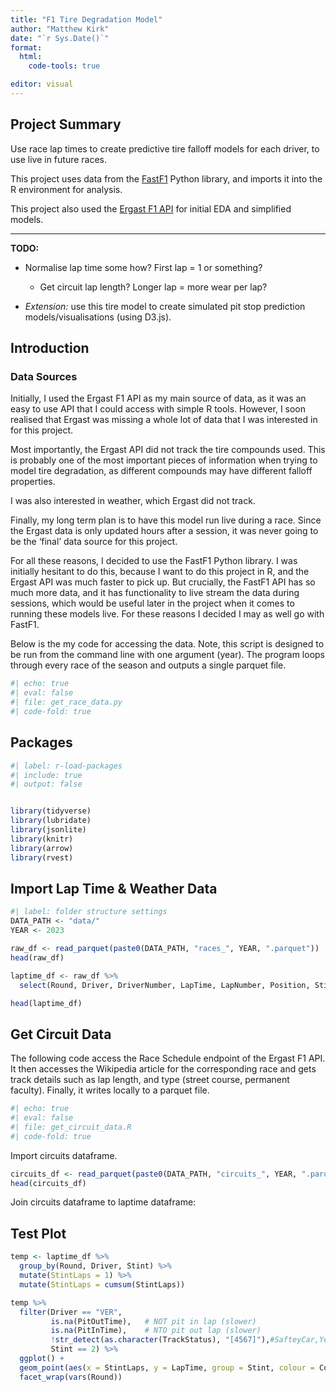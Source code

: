 ```yaml
---
title: "F1 Tire Degradation Model"
author: "Matthew Kirk"
date: "`r Sys.Date()`"
format:
  html:
    code-tools: true

editor: visual
---
```


## Project Summary

Use race lap times to create predictive tire falloff models for each driver, to use live in future races.

This project uses data from the [FastF1](https://docs.fastf1.dev/examples/index.html) Python library, and imports it into the R environment for analysis.

This project also used the [Ergast F1 API](http://ergast.com/mrd/) for initial EDA and simplified models.

------------------------------------------------------------------------

**TODO:**

-   Normalise lap time some how? First lap = 1 or something?

    -   Get circuit lap length? Longer lap = more wear per lap?

-   *Extension:* use this tire model to create simulated pit stop prediction models/visualisations (using D3.js).

## Introduction

### Data Sources

Initially, I used the Ergast F1 API as my main source of data, as it was an easy to use API that I could access with simple R tools. However, I soon realised that Ergast was missing a whole lot of data that I was interested in for this project.

Most importantly, the Ergast API did not track the tire compounds used. This is probably one of the most important pieces of information when trying to model tire degradation, as different compounds may have different falloff properties.

I was also interested in weather, which Ergast did not track.

Finally, my long term plan is to have this model run live during a race. Since the Ergast data is only updated hours after a session, it was never going to be the 'final' data source for this project.

For all these reasons, I decided to use the FastF1 Python library. I was initially hesitant to do this, because I want to do this project in R, and the Ergast API was much faster to pick up. But crucially, the FastF1 API has so much more data, and it has functionality to live stream the data during sessions, which would be useful later in the project when it comes to running these models live. For these reasons I decided I may as well go with FastF1.

Below is the my code for accessing the data. Note, this script is designed to be run from the command line with one argument (year). The program loops through every race of the season and outputs a single parquet file.

```python
#| echo: true
#| eval: false
#| file: get_race_data.py
#| code-fold: true
```

## Packages

```r
#| label: r-load-packages
#| include: true
#| output: false


library(tidyverse)
library(lubridate)
library(jsonlite)
library(knitr)
library(arrow)
library(rvest)
```

## Import Lap Time & Weather Data

```r
#| label: folder structure settings
DATA_PATH <- "data/"
YEAR <- 2023
```

```r
raw_df <- read_parquet(paste0(DATA_PATH, "races_", YEAR, ".parquet"))
head(raw_df)
```

```r
laptime_df <- raw_df %>%
  select(Round, Driver, DriverNumber, LapTime, LapNumber, Position, Stint, PitOutTime, PitInTime, Compound, TyreLife, FreshTyre, Team, TrackStatus, Time, AirTemp, TrackTemp, Humidity, Pressure, Rainfall)

head(laptime_df)
```

## Get Circuit Data

The following code access the Race Schedule endpoint of the Ergast F1 API. It then accesses the Wikipedia article for the corresponding race and gets track details such as lap length, and type (street course, permanent faculty). Finally, it writes locally to a parquet file.

```r
#| echo: true
#| eval: false
#| file: get_circuit_data.R
#| code-fold: true
```

Import circuits dataframe. 

```r
circuits_df <- read_parquet(paste0(DATA_PATH, "circuits_", YEAR, ".parquet"))
head(circuits_df)
```

Join circuits dataframe to laptime dataframe:

## Test Plot

```r
temp <- laptime_df %>%
  group_by(Round, Driver, Stint) %>%
  mutate(StintLaps = 1) %>%
  mutate(StintLaps = cumsum(StintLaps))

```

```r
temp %>%
  filter(Driver == "VER",
         is.na(PitOutTime),   # NOT pit in lap (slower)
         is.na(PitInTime),    # NTO pit out lap (slower)
         !str_detect(as.character(TrackStatus), "[4567]"),#SafteyCar,Yellow,RedFlag
         Stint == 2) %>%  
  ggplot() + 
  geom_point(aes(x = StintLaps, y = LapTime, group = Stint, colour = Compound)) +
  facet_wrap(vars(Round))

```
